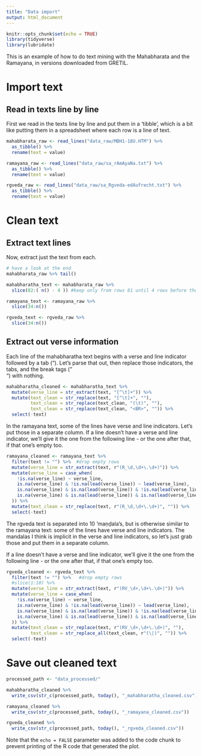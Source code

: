 ```yaml
---
title: "Data import"
output: html_document
---
```


```r
knitr::opts_chunk$set(echo = TRUE)
library(tidyverse)
library(lubridate)
```

This is an example of how to do text mining with the Mahabharata and the Ramayana, in versions downloaded from GRETIL.

# Import text
## Read in texts line by line
First we read in the texts line by line and put them in a 'tibble', which is a bit like putting them in a spreadsheet where each row is a line of text.

```r
mahabharata_raw <- read_lines("data_raw/MBH1-18U.HTM") %>% 
  as_tibble() %>% 
  rename(text = value)

ramayana_raw <- read_lines("data_raw/sa_rAmAyaNa.txt") %>% 
  as_tibble() %>% 
  rename(text = value)

rgveda_raw <- read_lines("data_raw/sa_Rgveda-edAufrecht.txt") %>% 
  as_tibble() %>% 
  rename(text = value)
```

# Clean text
## Extract text lines
Now, extract just the text from each.

```r
# have a look at the end
mahabharata_raw %>% tail()

mahabharatha_text <- mahabharata_raw %>% 
  slice(82:( n() - 4 )) #keep only from rows 81 until 4 rows before the end

ramayana_text <- ramayana_raw %>% 
  slice(34:n())

rgveda_text <- rgveda_raw %>% 
  slice(34:n())
```

## Extract out verse information
Each line of the mahabharatha text begins with a verse and line indicator followed by a tab ("\t").
Let's parse that out, then replace those indicators, the tabs, and the break tags ("<BR>") with nothing.

```r
mahabharatha_cleaned <- mahabharatha_text %>% 
  mutate(verse_line = str_extract(text, "[^\t]+")) %>% 
  mutate(text_clean = str_replace(text, "[^\t]+", ""),
         text_clean = str_replace(text_clean, "(\t)", ""),
         text_clean = str_replace(text_clean, "<BR>", "")) %>% 
  select(-text)

```

In the ramayana text, some of the lines have verse and line indicators. 
Let's put those in a separate column.
If a line doesn't have a verse and line indicator, we'll give it the one from the following line - or the one after that, if that one's empty too.

```r
ramayana_cleaned <- ramayana_text %>%
  filter(text != "") %>%  #drop empty rows
  mutate(verse_line = str_extract(text, r"(R_\d,\d+\.\d+)")) %>% 
  mutate(verse_line = case_when(
    !is.na(verse_line) ~ verse_line,
    is.na(verse_line) & !is.na(lead(verse_line)) ~ lead(verse_line),
    is.na(verse_line) & is.na(lead(verse_line)) & !is.na(lead(verse_line, n = 2)) ~ lead(verse_line, n = 2),
    is.na(verse_line) & is.na(lead(verse_line)) & is.na(lead(verse_line, n = 2)) ~ lead(verse_line, n = 3)
  )) %>% 
  mutate(text_clean = str_replace(text, r"(R_\d,\d+\.\d+)", "")) %>% 
  select(-text)
```

The rgveda text is separated into 10 'maṇḍala's, but is otherwise similar to the ramayana text: some of the lines have verse and line indicators. The mandalas I think is implicit in the verse and line indicators, so let's just grab those and put them in a separate column.

If a line doesn't have a verse and line indicator, we'll give it the one from the following line - or the one after that, if that one's empty too.

```r
rgveda_cleaned <- rgveda_text %>% 
  filter(text != "") %>%   #drop empty rows
  #slice(1:10) %>% 
  mutate(verse_line = str_extract(text, r"(RV_\d+,\d+\.\d+)")) %>% 
  mutate(verse_line = case_when(
    !is.na(verse_line) ~ verse_line,
    is.na(verse_line) & !is.na(lead(verse_line)) ~ lead(verse_line),
    is.na(verse_line) & is.na(lead(verse_line)) & !is.na(lead(verse_line, n = 2)) ~ lead(verse_line, n = 2),
    is.na(verse_line) & is.na(lead(verse_line)) & is.na(lead(verse_line, n = 2)) ~ lead(verse_line, n = 3)
  )) %>% 
  mutate(text_clean = str_replace(text, r"(RV_\d+,\d+\.\d+)", ""),
         text_clean = str_replace_all(text_clean, r"(\|)", "")) %>% 
  select(-text)
```

# Save out cleaned text
```r
processed_path <- "data_processed/"

mahabharatha_cleaned %>% 
  write_csv(str_c(processed_path, today(), "_mahabharatha_cleaned.csv"))

ramayana_cleaned %>% 
  write_csv(str_c(processed_path, today(), "_ramayana_cleaned.csv"))

rgveda_cleaned %>% 
  write_csv(str_c(processed_path, today(), "_rgveda_cleaned.csv"))

```

Note that the `echo = FALSE` parameter was added to the code chunk to prevent printing of the R code that generated the plot.
